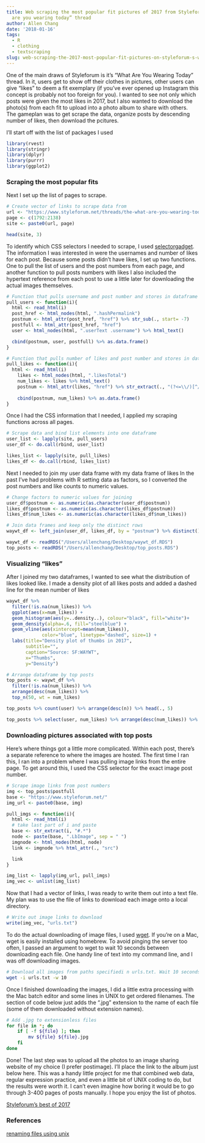 ```yaml
---
title: Web scraping the most popular fit pictures of 2017 from Styleforum’s “What
  are you wearing today” thread
author: Allen Chang
date: '2018-01-16'
tags:
  - R
  - clothing
  - textscraping
slug: web-scraping-the-2017-most-popular-fit-pictures-on-styleforum-s-what-are-you-wearing-today-thread
---
```


One of the main draws of Styleforum is it's "What Are You Wearing Today" thread. In it, users get to show off their clothes in  pictures, other users can give "likes" to deem a fit exemplary (if you've ever opened up Instagram this concept is probably not too foreign for you). I wanted to see not only which posts were given the most likes in 2017, but I also wanted to download the photo(s) from each fit to upload into a photo album to share with others. The gameplan was to get scrape the data, organize posts by descending number of likes, then download the pcitures.

I'll start off with the list of packages I used

```r
library(rvest)
library(stringr)
library(dplyr)
library(purrr)
library(ggplot2)
```

### Scraping the most popular fits

Next I set up the list of pages to scrape.

```r
# Create vector of links to scrape data from
url <- "https://www.styleforum.net/threads/the-what-are-you-wearing-today-waywt-discussion-thread-part-ii.394687/page-"
page <- c(1792:2138)
site <- paste0(url, page)

head(site, 3)
```

To identify which CSS selectors I needed to scrape, I used [selectorgadget](http://selectorgadget.com/). The information I was interested in were the usernames and number of likes for each post. Because some posts didn't have likes, I set up two functions. One to pull the list of users and the post numbers from each page, and another function to pull posts numbers with likes I also included the hypertext reference from each post to use a little later for downloading the actual images themselves. 

```r
# Function that pulls username and post number and stores in dataframe
pull_users <- function(i){
  html <- read_html(i)
  post_href <- html_nodes(html, ".hashPermalink")
  postnum <- html_attr(post_href, "href") %>% str_sub(., start= -7)
  postfull <- html_attr(post_href, "href")
  user <- html_nodes(html, ".userText .username") %>% html_text()

  cbind(postnum, user, postfull) %>% as.data.frame()
}

# Function that pulls number of likes and post number and stores in dataframe
pull_likes <- function(i){
  html <- read_html(i)
    likes <- html_nodes(html, ".likesTotal")
    num_likes <- likes %>% html_text()
    postnum <- html_attr(likes, "href") %>% str_extract(., "(?<=\\/)[^/]+(?=\\/)")
    
    cbind(postnum, num_likes) %>% as.data.frame()
}
```

Once I had the CSS information that I needed, I applied my scraping functions across all pages.

```r
# Scrape data and bind list elements into one dataframe
user_list <- lapply(site, pull_users)
user_df <- do.call(rbind, user_list)

likes_list <- lapply(site, pull_likes)
likes_df <- do.call(rbind, likes_list)
```

Next I needed to join my user data frame with my data frame of likes In the past I've had problems with R setting data as factors, so I converted the post numbers and like counts to numeric values. 

```r
# Change factors to numeric values for joining
user_df$postnum <- as.numeric(as.character(user_df$postnum))
likes_df$postnum <- as.numeric(as.character(likes_df$postnum))
likes_df$num_likes <- as.numeric(as.character(likes_df$num_likes))

# Join data frames and keep only the distinct rows
waywt_df <- left_join(user_df, likes_df, by = "postnum") %>% distinct()
```

```r
waywt_df <- readRDS("/Users/allenchang/Desktop/waywt_df.RDS")
top_posts <- readRDS("/Users/allenchang/Desktop/top_posts.RDS")
```

### Visualizing "likes"

After I joined my two dataframes, I wanted to see what the distribution of likes looked like. I made a density plot of all likes posts and added a dashed line for the mean number of likes 

```r
waywt_df %>% 
  filter(!is.na(num_likes)) %>%
  ggplot(aes(x=num_likes)) + 
  geom_histogram(aes(y=..density..), colour="black", fill="white")+
  geom_density(alpha=.6, fill="steelblue") +
  geom_vline(aes(xintercept=mean(num_likes)),
             color="blue", linetype="dashed", size=1) +
  labs(title="Density plot of thumbs in 2017", 
       subtitle="",
       caption="Source: SF:WAYWT",
       x="Thumbs",
       y="Density")
```

```r
# Arrange dataframe by top posts
top_posts <- waywt_df %>%
  filter(!is.na(num_likes)) %>%
  arrange(desc(num_likes)) %>%
  top_n(50, wt = num_likes) 

top_posts %>% count(user) %>% arrange(desc(n)) %>% head(., 5)

top_posts %>% select(user, num_likes) %>% arrange(desc(num_likes)) %>% head(., 5)

```

### Downloading pictures associated with top posts

Here's where things got a little more complicated. Within each post, there's a separate reference to where the images are hosted. The first time I ran this, I ran into a problem where I was pulling image links from the entire page. To get around this, I used the CSS selector for the exact image post number.

```r
# Scrape image links from post numbers 
img <- top_posts$postfull
base <- "https://www.styleforum.net/"
img_url <- paste0(base, img)

pull_imgs <- function(i){
  html <- read_html(i)
  # take last part of i and paste
  base <- str_extract(i, "#.*")
  node <- paste(base, ".LbImage", sep = " ")
  imgnode <- html_nodes(html, node)
  link <- imgnode %>% html_attr(., "src")

  link
}

img_list <- lapply(img_url, pull_imgs)
img_vec <- unlist(img_list)
```

Now that I had a vector of links, I was ready to write them out into a text file. My plan was to use the file of links to download each image onto a local directory.

```r
# Write out image links to download
write(img_vec, "urls.txt")
```

To do the actual downloading of image files, I used [wget](https://www.gnu.org/software/wget/). If you're on a Mac, wget is easily installed using homebrew. To avoid pinging the server too often, I passed an argument to wget to wait 10 seconds between downloading each file. One handy line of text into my command line, and I was off downloading images.

```bash
# Download all images from paths specifiedi n urls.txt. Wait 10 seconds between each download
wget -i urls.txt -w 10
```

Once I finished downloading the images, I did a little extra processing with the Mac batch editor and some lines in UNIX to get ordered filenames. The section of code below just adds the ".jpg" extension to the name of each file (some of them downloaded without extension names).

```bash
# Add .jpg to extensionless files
for file in *; do
    if [ -f ${file} ]; then
        mv ${file} ${file}.jpg
    fi
done
```

Done! The last step was to upload all the photos to an image sharing website of my choice (I prefer postimage). I'll place the link to the album just below here. This was a handy little project for me that combined web data, regular expression practice, and even a little bit of UNIX coding to do, but the results were worth it. I can't even imagine how boring it would be to go through 3-400 pages of posts manually. I hope you enjoy the list of photos.

[Styleforum's best of 2017](https://postimg.org/gallery/1szjk8a92/)

### References
[renaming files using unix](https://stackoverflow.com/questions/12152626/how-can-remove-the-extension-of-a-filename-in-a-shell-script)
